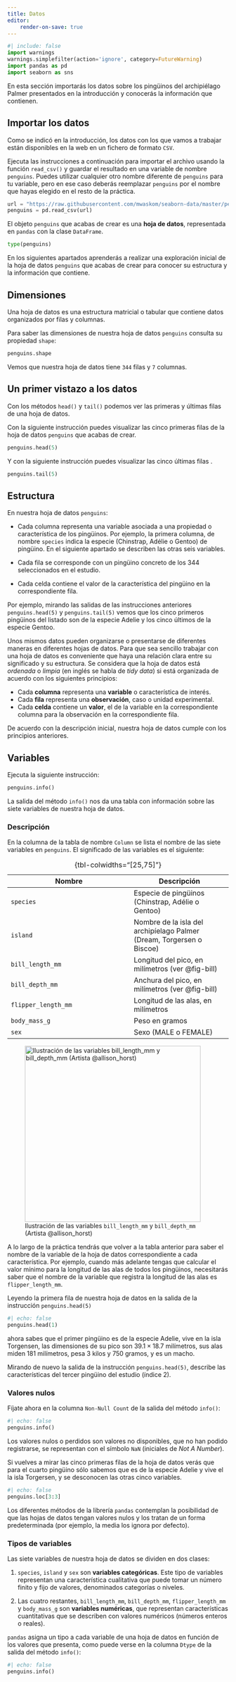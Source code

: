 ```yaml
---
title: Datos
editor:
    render-on-save: true
---
```


```python
#| include: false
import warnings
warnings.simplefilter(action='ignore', category=FutureWarning)
import pandas as pd
import seaborn as sns
```

En esta sección importarás los datos sobre los pingüinos del archipiélago Palmer presentados en la introducción y conocerás la información que contienen.

## Importar los datos {#sec-read_csv}

Como se indicó en la introducción, los datos con los que vamos a trabajar están disponibles en la web en un fichero de formato `CSV`. 

Ejecuta las instrucciones a continuación para importar el archivo usando la función `read_csv()` y guardar el resultado en una variable de nombre `penguins`. Puedes utilizar cualquier otro nombre diferente de `penguins` para tu variable, pero en ese caso deberás reemplazar `penguins` por el nombre que hayas elegido en el resto de la práctica.

```python
url = "https://raw.githubusercontent.com/mwaskom/seaborn-data/master/penguins.csv"
penguins = pd.read_csv(url)
```



El objeto `penguins` que acabas de crear es una __hoja de datos__, representada en `pandas` con la clase `DataFrame`. 


```python
type(penguins)
```

En los siguientes apartados aprenderás a realizar una exploración inicial de la hoja de datos `penguins` que acabas de crear para conocer su estructura y la información que contiene. 


## Dimensiones

Una hoja de datos es una estructura matricial o tabular que contiene datos organizados por filas y columnas. 

Para saber las dimensiones de nuestra hoja de datos `penguins` consulta su propiedad `shape`:

```python
penguins.shape
```
Vemos que nuestra hoja de datos tiene `344` filas y `7` columnas.

## Un primer vistazo a los datos {#sec-head-tail}

Con los métodos `head()` y `tail()` podemos ver las primeras y últimas filas de una hoja de datos. 

Con la siguiente instrucción puedes visualizar las cinco primeras filas de la hoja de datos `penguins` que acabas de crear.

```python
penguins.head(5)
```

Y con la siguiente instrucción puedes visualizar las cinco últimas filas .

```python
penguins.tail(5)
```

## Estructura

En nuestra hoja de datos `penguins`: 

- Cada columna representa una variable asociada a una propiedad o característica de los pingüinos. Por ejemplo, la primera columna, de nombre `species` indica la especie (Chinstrap, Adélie o Gentoo) de pingüino. En el siguiente apartado se describen las otras seis variables.

- Cada fila se corresponde con un pingüino concreto de los $344$ seleccionados en el estudio.

- Cada celda contiene el valor de la característica del pingüino en la correspondiente fila. 


Por ejemplo, mirando las salidas de las instrucciones anteriores `penguins.head(5)` y `penguins.tail(5)`
vemos que los cinco primeros pingüinos del listado son de la especie Adelie y los cinco últimos de la especie Gentoo.


Unos mismos datos pueden organizarse o presentarse de diferentes maneras en diferentes hojas de datos. Para que sea sencillo trabajar con una hoja de datos es conveniente que haya una relación clara entre su significado y su estructura. Se considera que la hoja de datos está _ordenada_ o _limpia_ (en inglés se habla de _tidy data_) si está organizada de acuerdo con los siguientes principios: 

- Cada __columna__ representa una __variable__ o característica de interés.
- Cada __fila__ representa una __observación__, caso o  unidad experimental.
- Cada __celda__ contiene un __valor__, el de la variable en la correspondiente columna para la observación en la correspondiente fila.


De acuerdo con la descripción inicial, nuestra hoja de datos cumple con los principios anteriores.


## Variables

Ejecuta la siguiente instrucción:

```python
penguins.info()
```

La salida del método `info()` nos da  una tabla con información sobre las siete variables de nuestra hoja de datos.  


### Descripción
En la columna de la tabla de nombre `Column` se lista el nombre de las siete variables en `penguins`. El significado de las variables es el siguiente:

Nombre | Descripción
-----|----
`species` | Especie de pingüinos (Chinstrap, Adélie o Gentoo)
`island` | Nombre de la isla del archipíelago Palmer (Dream, Torgersen o Biscoe) 
`bill_length_mm` | Longitud del pico, en milímetros (ver @fig-bill)
`bill_depth_mm` | Anchura del pico, en milímetros (ver @fig-bill)
`flipper_length_mm` |  Longitud de las alas, en milímetros
`body_mass_g` | Peso en gramos
`sex` | Sexo (MALE o FEMALE)
: {tbl-colwidths="[25,75]"}

![Ilustración de las variables `bill_length_mm` y `bill_depth_mm` (Artista \@allison_horst)](../img/culmen_depth.png){#fig-bill width="400px" .lightbox}


A lo largo de la práctica tendrás que volver a la tabla anterior para saber el nombre de la variable de la hoja de datos correspondiente a cada característica. Por ejemplo, cuando más adelante tengas que calcular el valor mínimo para la longitud de las alas de todos los pingüinos, necesitarás saber que el nombre de la variable que registra la longitud de las alas es `flipper_length_mm`. 

Leyendo la primera fila de nuestra hoja de datos en la salida de la instrucción `penguins.head(5)` 
```python
#| echo: false
penguins.head(1)
```

ahora sabes que el primer pingüino es de la especie Adelie, vive en la isla Torgensen, las dimensiones de su pico son $39.1 \times 18.7$ milímetros, sus alas miden $181$ milímetros, pesa $3$ kilos y $750$ gramos, y es un macho. 

:::: {#exr-data}
Mirando de nuevo la salida de la instrucción `penguins.head(5)`, describe las características del tercer pingüino del estudio (índice 2).
::::


### Valores nulos

Fíjate ahora en la columna `Non-Null Count` de la salida del método `info()`:
```python
#| echo: false
penguins.info()
```

Los valores nulos o perdidos son valores no disponibles, que no han podido registrarse, se representan con el símbolo `NaN` (iniciales de _Not A Number_).

Si vuelves a mirar las cinco primeras filas de la hoja de datos verás que para el cuarto pingüino sólo sabemos que es de la especie Adelie y vive el la isla Torgersen, y se desconocen las otras cinco variables. 

```python
#| echo: false
penguins.loc[3:3]
```

Los diferentes métodos de la librería `pandas` contemplan la posibilidad de que las hojas de datos tengan valores nulos y los tratan de un forma predeterminada (por ejemplo, la media los ignora por defecto).

### Tipos de variables

Las siete variables de nuestra hoja de datos se dividen en dos clases:

1. `species`, `island` y `sex` son __variables categóricas__. Este tipo de variables representan una característica cualitativa que puede tomar un número finito y fijo de valores, denominados categorías o niveles. 

2. Las cuatro restantes, `bill_length_mm`, `bill_depth_mm`, `flipper_length_mm` y `body_mass_g` son __variables numéricas__, que representan características cuantitativas que se describen con valores numéricos (números enteros o reales). 

`pandas` asigna un tipo a cada variable de una hoja de datos en función de los valores que presenta, como puede verse en la columna `Dtype` de la salida del método `info()`:
```python
#| echo: false
penguins.info()
```

<!-- Para variables numéricas podremos calcular diferentes medidas descriptivas, como el máximo, la media, etc. 

Para variables categóricas podremos calcular el recuento de observaciones en cada categoría, pero no podremos realizar cálculos con sus valores.  -->

<!-- Casi todo análisis estadístico incluye el estudio de la relación o asociación entre las diferentes variabes consideradas. Podemos estaremos interesados en analizar la relación entre:

- Una variable numérica y una categórica. Podemos plantearnos por ejemplo si la especie influye en el peso. 
- Dos variables categóricas. Podemos estudiar por ejemplo si hay más hembras en alguna especie.
- Dos variables numéricas. Podemos plantearnos por ejemplo si hay una asociación entre el peso y la longitud de las alas.    
 -->


<!-- ## Índice 


Igual que cada columna (variable) en una hoja de datos tiene un nombre, cada fila (observación) también tiene una etiqueta identificativa. En nuestra hoja de datos cada uno de los $344$ pingüinos se identifica con un número entero de la secuencia 0, 1, ..., 333.

```python
#| echo: false
penguins.head(3)
```
```python
#| echo: false
penguins.tail(3)
```

Las etiquetas identificativas de las filas de una hoja de datos forman su __índice__. El índice de una hoja de datos de `pandas` se registra en su propiedad `index`.

```python
penguins.index
```

Si cada pingüino estuviera identificado por un código, podríamos haber indicado esa variable como índice en el momento de la importación de los datos. Cuando no se indica el índice de una hoja de datos de forma explícita, `pandas` asigna una secuencia de números enteros comenzando en 0, como ha ocurrido en nuestro caso. -->


